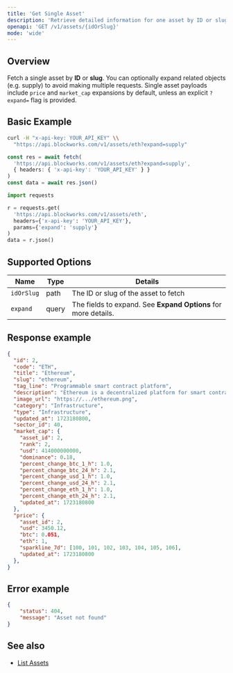 ```yaml
---
title: 'Get Single Asset'
description: 'Retrieve detailed information for one asset by ID or slug'
openapi: 'GET /v1/assets/{idOrSlug}'
mode: 'wide'
---
```



## Overview

Fetch a single asset by **ID** or **slug**. You can optionally expand related objects (e.g. supply) to avoid making multiple requests. Single asset payloads include `price` and `market_cap` expansions by default, unless an explicit `?expand=` flag is provided.

## Basic Example

<CodeGroup>

```bash cURL
curl -H "x-api-key: YOUR_API_KEY" \\
  "https://api.blockworks.com/v1/assets/eth?expand=supply"
```

```typescript TypeScript
const res = await fetch(
  'https://api.blockworks.com/v1/assets/eth?expand=supply',
  { headers: { 'x-api-key': 'YOUR_API_KEY' } }
)
const data = await res.json()
```

```python Python
import requests

r = requests.get(
  'https://api.blockworks.com/v1/assets/eth',
  headers={'x-api-key': 'YOUR_API_KEY'},
  params={'expand': 'supply'}
)
data = r.json()
```

</CodeGroup>

## Supported Options

| Name | Type | Details |
| - | - | - |
| `idOrSlug` | path | The ID or slug of the asset to fetch |
| `expand` | query | The fields to expand. See **Expand Options** for more details. |

## Response example

```json
{
  "id": 2,
  "code": "ETH",
  "title": "Ethereum",
  "slug": "ethereum",
  "tag_line": "Programmable smart contract platform",
  "description": "Ethereum is a decentralized platform for smart contracts...",
  "image_url": "https://.../ethereum.png",
  "category": "Infrastructure",
  "type": "Infrastructure",
  "updated_at": 1723180800,
  "sector_id": 40,
  "market_cap": {
    "asset_id": 2,
    "rank": 2,
    "usd": 414000000000,
    "dominance": 0.18,
    "percent_change_btc_1_h": 1.0,
    "percent_change_btc_24_h": 2.1,
    "percent_change_usd_1_h": 1.0,
    "percent_change_usd_24_h": 2.1,
    "percent_change_eth_1_h": 1.0,
    "percent_change_eth_24_h": 2.1,
    "updated_at": 1723180800
  },
  "price": {
    "asset_id": 2,
    "usd": 3450.12,
    "btc": 0.051,
    "eth": 1,
    "sparkline_7d": [100, 101, 102, 103, 104, 105, 106],
    "updated_at": 1723180800
  },
}
```

## Error example

```json
{
    "status": 404,
    "message": "Asset not found"
}
```

## See also

- [List Assets](/api-reference/assets/list)
